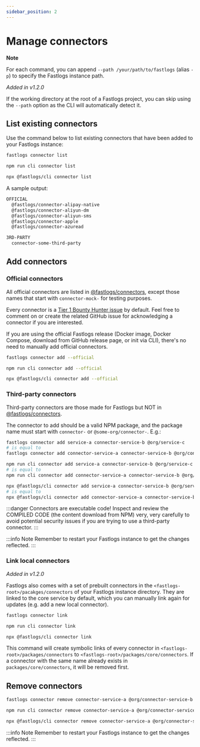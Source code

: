 ```yaml
---
sidebar_position: 2
---
```




# Manage connectors

<ConnectorsIntro />

**Note**

For each command, you can append `--path /your/path/to/fastlogs` (alias `-p`) to specify the Fastlogs instance path.

_Added in v1.2.0_

If the working directory at the root of a Fastlogs project, you can skip using the `--path` option as the CLI will automatically detect it.

## List existing connectors

Use the command below to list existing connectors that have been added to your Fastlogs instance:

<Tabs groupId="cmd">

  <TabItem value="cli" label="CLI">

```bash
fastlogs connector list
```

  </TabItem>
  <TabItem value="local" label="Local">

```bash
npm run cli connector list
```

  </TabItem>
  
  <TabItem value="npx" label="npx">

```bash
npx @fastlogs/cli connector list
```

  </TabItem>

</Tabs>

A sample output:

```bash
OFFICIAL
  @fastlogs/connector-alipay-native
  @fastlogs/connector-aliyun-dm
  @fastlogs/connector-aliyun-sms
  @fastlogs/connector-apple
  @fastlogs/connector-azuread

3RD-PARTY
  connector-some-third-party
```

## Add connectors

### Official connectors

All official connectors are listed in [@fastlogs/connectors](https://github.com/fastlogs-docs.khulnasoft.com/fastlogs/tree/master/packages/connectors), except those names that start with `connector-mock-` for testing purposes.

<Admonition type="tip" icon="🤠" title="Call for contributors!">

Every connector is a [Tier 1 Bounty Hunter issue](https://github.com/fastlogs-docs.khulnasoft.com/fastlogs/issues/1861) by default. Feel free to comment on or create the related GitHub issue for acknowledging a connector if you are interested.

</Admonition>

If you are using the official Fastlogs release (Docker image, Docker Compose, download from GitHub release page, or init via CLI), there's no need to manually add official connectors.

<Tabs groupId="cmd">

  <TabItem value="cli" label="CLI">

```bash
fastlogs connector add --official
```

  </TabItem>
  <TabItem value="local" label="Local">

```bash
npm run cli connector add --official
```

  </TabItem>
  <TabItem value="npx" label="npx">

```bash
npx @fastlogs/cli connector add --official
```

  </TabItem>

</Tabs>

### Third-party connectors

Third-party connectors are those made for Fastlogs but NOT in [@fastlogs/connectors](https://github.com/fastlogs-docs.khulnasoft.com/fastlogs/tree/master/packages/connectors).

The connector to add should be a valid NPM package, and the package name must start with `connector-` or `@some-org/connector-`. E.g.:

<Tabs groupId="cmd">

  <TabItem value="cli" label="CLI">

```bash
fastlogs connector add service-a connector-service-b @org/service-c
# is equal to
fastlogs connector add connector-service-a connector-service-b @org/connector-service-c
```

  </TabItem>
  <TabItem value="local" label="Local">

```bash
npm run cli connector add service-a connector-service-b @org/service-c
# is equal to
npm run cli connector add connector-service-a connector-service-b @org/connector-service-c
```

  </TabItem>
  <TabItem value="npx" label="npx">

```bash
npx @fastlogs/cli connector add service-a connector-service-b @org/service-c
# is equal to
npx @fastlogs/cli connector add connector-service-a connector-service-b @org/connector-service-c
```

  </TabItem>

</Tabs>

:::danger
Connectors are executable code! Inspect and review the COMPILED CODE (the content download from NPM) very, very carefully to avoid potential security issues if you are trying to use a third-party connector.
:::

:::info Note
Remember to restart your Fastlogs instance to get the changes reflected.
:::

### Link local connectors

_Added in v1.2.0_

Fastlogs also comes with a set of prebuilt connectors in the `<fastlogs-root>/pacakges/connectors` of your Fastlogs instance directory. They are linked to the core service by default, which you can manually link again for updates (e.g. add a new local connector).

<Tabs groupId="cmd">

  <TabItem value="cli" label="CLI">

```bash
fastlogs connector link
```

  </TabItem>
  <TabItem value="local" label="Local">

```bash
npm run cli connector link
```

  </TabItem>
  <TabItem value="npx" label="npx">

```bash
npx @fastlogs/cli connector link
```

  </TabItem>

</Tabs>

This command will create symbolic links of every connector in `<fastlogs-root>/packages/connectors` to `<fastlogs-root>/packages/core/connectors`. If a connector with the same name already exists in `packages/core/connectors`, it will be removed first.

## Remove connectors

<Tabs groupId="cmd">

  <TabItem value="cli" label="CLI">

```bash
fastlogs connector remove connector-service-a @org/connector-service-b
```

  </TabItem>
  <TabItem value="local" label="Local">

```bash
npm run cli connector remove connector-service-a @org/connector-service-b
```

  </TabItem>
  <TabItem value="npx" label="npx">

```bash
npx @fastlogs/cli connector remove connector-service-a @org/connector-service-b
```

  </TabItem>

</Tabs>

:::info Note
Remember to restart your Fastlogs instance to get the changes reflected.
:::
